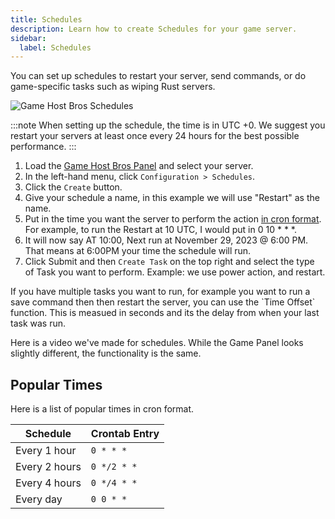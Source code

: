 ```yaml
---
title: Schedules
description: Learn how to create Schedules for your game server.
sidebar:
  label: Schedules
---
```



You can set up schedules to restart your server, send commands, or do game-specific tasks such as wiping Rust servers.

![Game Host Bros Schedules](../../../assets/guide-images/schedules.png)

:::note
When setting up the schedule, the time is in UTC +0. We suggest you restart your servers at least once every 24 hours for the best possible performance.
:::
<Steps>
1. Load the [Game Host Bros Panel](https://panel.gamehostbros.com/) and select your server.
2. In the left-hand menu, click `Configuration > Schedules`.
3. Click the `Create` button.
4. Give your schedule a name, in this example we will use "Restart" as the name.
5. Put in the time you want the server to perform the action [in cron format](https://crontab.guru/). For example, to run the Restart at 10 UTC, I would put in 0 10 * * *.
6. It will now say AT 10:00, Next run at November 29, 2023 @ 6:00 PM. That means at 6:00PM your time the schedule will run.
7. Click Submit and then `Create Task` on the top right and select the type of Task you want to perform. Example: we use power action, and restart.
</Steps>
If you have multiple tasks you want to run, for example you want to run a save command then then restart the server, you can use the `Time Offset` function. This is measued in seconds and its the delay from when your last task was run.

Here is a video we've made for schedules. While the Game Panel looks slightly different, the functionality is the same.

<YouTube id="MyIA9kse-Ec" />

## Popular Times

Here is a list of popular times in cron format.

| Schedule         | Crontab Entry         |
|------------------|-----------------------|
| Every 1 hour     | `0 * * *`           |
| Every 2 hours    | `0 */2 * *`         |
| Every 4 hours    | `0 */4 * *`         |
| Every day        | `0 0 * *`           |
